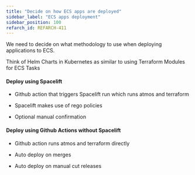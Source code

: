 ```yaml
---
title: "Decide on how ECS apps are deployed"
sidebar_label: "ECS apps deployment"
sidebar_position: 100
refarch_id: REFARCH-411
---
```


We need to decide on what methodology to use when deploying applications to ECS.

Think of Helm Charts in Kubernetes as similar to using Terraform Modules for ECS Tasks

#### Deploy using Spacelift

- Github action that triggers Spacelift run which runs atmos and terraform

- Spacelift makes use of rego policies

- Optional manual confirmation

#### Deploy using Github Actions without Spacelift

- Github action runs atmos and terraform directly

- Auto deploy on merges

- Auto deploy on manual cut releases


